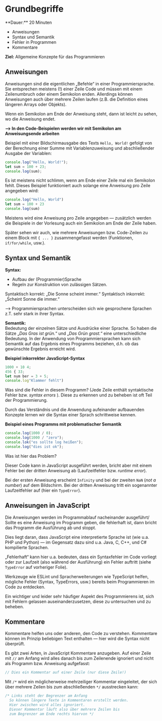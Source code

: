 
# Grundbegriffe

<Callout>
  **Dauer:** 20 Minuten

  - Anweisungen
  - Syntax und Semantik
  - Fehler in Programmen
  - Kommentare

  **Ziel:** Allgemeine Konzepte für das Programmieren
</Callout>

## Anweisungen

Anweisungen sind die eigentlichen „Befehle“ in einer 
Programmiersprache. Sie entsprechen meistens (!) einer Zeile Code 
und müssen mit einem Zeilenumbruch oder einem Semikolon enden.
Allerdings können Anweisungen auch über mehrere Zeilen laufen
(z.B. die Definition eines längeren Arrays oder Objekts).

<Callout type="warning">
Wenn ein Semikolon am Ende der Anweisung steht, dann
ist leicht zu sehen, wo die Anweisung endet.

**&xrarr; In den Code-Beispielen werden wir mit Semikolon 
am Anweisungsende arbeiten**
</Callout>

Beispiel mit einer Bildschirmausgabe des Texts `Hello, World!` 
gefolgt von der Berechnung einer Summe mit Variablenzuweisung 
und abschließender Ausgabe der Variablen: 

```js
console.log("Hello, World!");
let sum = 100 + 23;
console.log(sum); 
```

Es ist meistens nicht schlimm, wenn am Ende einer Zeile mal ein 
Semikolon fehlt. Dieses Beispiel funktioniert auch solange eine 
Anweisung pro Zeile angegeben wird:

```js
console.log("Hello, World")
let sum = 100 + 23
console.log(sum)
```

Meistens wird eine Anweisung pro Zeile angegeben &mdash; 
zusätzlich werden die Beispiele in der Vorlesung auch ein 
Semikolon am Ende der Zeile haben.

Später sehen wir auch, wie mehrere Anweisungen bzw. Code-Zeilen zu
einem Block mit `{ ... }` zusammengefasst werden (Funktionen, 
`if/for/while`, usw.).

## Syntax und Semantik

**Syntax:**
- Aufbau der (Programmier)Sprache
- Regeln zur Konstruktion von zulässigen Sätzen.

Syntaktisch korrekt: „Die Sonne scheint immer.“
Syntaktisch inkorrekt: „Scheint Sonne die immer.“

&xrarr; Programmiersprachen unterscheiden sich wie 
gesprochene Sprachen z.T. sehr stark in ihrer Syntax.

**Semantik:** \
Bedeutung der einzelnen Sätze und Ausdrücke einer Sprache. So 
haben die Sätze „_Das Gras ist grün._“ und  „_Das Grün grast._“
eine unterschiedliche Bedeutung. In der Anwendung von 
Programmiersprachen kann sich Semantik auf das Ergebnis eines
Programms beziehen, d.h. ob das gewünschte Ergebnis erreicht wird.

**Beispiel inkorrekter JavaScript-Syntax**

```js
1000 + 10 4;
456 { 33;
let num ber = 3 + 5;
console.log"Klammer fehlt")
```

Was sind die Fehler in diesem Programm? (Jede Zeile enthält 
syntaktische Fehler bzw. _syntax errors_ ). Diese zu erkennen
und zu beheben ist oft Teil der Programmierung.

Durch das Verständnis und die Anwendung aufeinander aufbauenden 
Konzepte lernen wir die Syntax einer Sprach schrittweise kennen. 

**Beispiel eines Programms mit problematischer Semantik**

```js
console.log(1000 / 0);
console.log(1000 / "zero");
console.lok("es sollte log heißen");
console.log("dies ist ok");
```

Was ist hier das Problem?

Dieser Code kann in JavaScript ausgeführt werden, bricht aber mit 
einem Fehler bei der dritten Anweisung ab (Laufzeitfehler
bzw. _runtime error_). 

Bei der ersten Anweisung erscheint `Infinity` und bei der 
zweiten `NaN` (_not a number_) auf dem Bildschirm. Bei der 
dritten Anweisung tritt ein sogenannter Laufzeitfehler auf 
(hier ein `TypeError`). 

## Anweisungen in JavaScript

Die Anweisungen werden im Programmablauf nacheinander ausgeführt/
Sollte es eine Anweisung im Programm geben, die fehlerhaft ist, 
dann bricht das Programm die Ausführung ab und stoppt.

Dies liegt daran, dass JavaScript eine interpretierte Sprache ist 
(wie u.a. PHP und Python) — im Gegensatz dazu sind u.a. Java, C, 
C++, und C# kompilierte Sprachen.

„Fehlerhaft“ kann hier u.a. bedeuten, dass ein Syntaxfehler im Code 
vorliegt oder zur Laufzeit (also während der Ausführung) ein Fehler
auftritt (siehe `TypeError` auf vorheriger Folie).

Werkzeuge wie ESLint und Spracherweiterungen wie TypeScript helfen,
mögliche Fehler (Syntax, TypeErrors, usw.) bereits beim
Programmieren im Code zu entdecken. 

<Callout type="warning">
Ein wichtiger und leider sehr häufiger Aspekt des 
Programmierens ist, sich mit Fehlern gelassen 
auseinanderzusetzen, diese zu untersuchen und zu beheben.
</Callout>


## Kommentare

Kommentare helfen uns oder anderen, den Code zu verstehen.
Kommentare können im Prinzip beliebigen Text enthalten — 
hier wird die Syntax nicht überprüft.

Es gibt zwei Arten, in JavaScript Kommentare anzugeben. Auf
einer Zeile mit `//` am Anfang wird alles danach bis zum 
Zeilenende ignoriert und nicht als Programm bzw. Anweisung 
aufgefasst:

```js
// Dies ein Kommentar auf einer Zeile (nur diese Zeile!)
```

Mit `/*` wird ein möglicherweise mehrzeiliger Kommentar 
eingeleitet, der sich über mehrere Zeilen bis zum abschließenden
`*/` ausstrecken kann:

```js
/* Links steht der Begrenzer am Anfang
  So können längere Texte in Kommentaren erstellt werden.
  Hier zwischen wird alles ignoriert.
  Dieser Kommentar läuft also über mehrere Zeilen bis
  zum Begrenzer am Ende rechts hiervon */
```